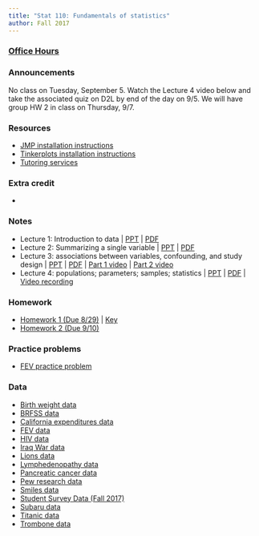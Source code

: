 ```yaml
---
title: "Stat 110: Fundamentals of statistics"
author: Fall 2017 
---
```


### [Office Hours](Schedule.html)

### Announcements

No class on Tuesday, September 5.  Watch the Lecture 4 video below and take the associated quiz on D2L by end of the day on 9/5.  We will have group HW 2 in class on Thursday, 9/7.  

### Resources

* [JMP installation instructions](https://silasbergen.github.io/JMP_installation.html)
* [Tinkerplots installation instructions](https://silasbergen.github.io/Tinkerplots.pdf)
* [Tutoring services](http://www.winona.edu/tutoring/)


### Extra credit

* 


### Notes

 * Lecture 1: Introduction to data | [PPT](https://www.dropbox.com/s/sv1s4tq879y97ua/1%20-%20Introduction%20to%20data.pptx?dl=0) | [PDF](https://www.dropbox.com/s/qwwjiwlqlj7tvkz/1%20-%20Introduction%20to%20data.pdf?dl=0) 
 * Lecture 2: Summarizing a single variable | [PPT](https://www.dropbox.com/s/mztaipz6jo2w7ut/2%20-%20Summarizing%20a%20single%20variable.pptx?dl=0) | [PDF](https://www.dropbox.com/s/b3wwwk14937ce3p/2%20-%20Summarizing%20a%20single%20variable.pdf?dl=0)
 * Lecture 3: associations between variables, confounding, and study design | [PPT](https://www.dropbox.com/s/xs0nkkgsr42lb6h/3%20-%20Associations%20between%20variables.pptx?dl=0) | [PDF](https://www.dropbox.com/s/142aeehcbe3v7ww/3%20-%20Associations%20between%20variables.pdf?dl=0) | [Part 1 video](https://mediaspace.mnscu.edu/media/Stat+110A+F17A+Lecture+3+part+1/0_871iwtrh) | [Part 2 video](https://mediaspace.mnscu.edu/media/Stat+110A+F17A+Lecture+3+part+2/0_atx7myar)
 * Lecture 4: populations; parameters; samples; statistics | [PPT](https://www.dropbox.com/s/1269wlc08kprnl1/4%20-%20Populations%20and%20samples.pptx?dl=0) | [PDF](https://www.dropbox.com/s/fyzd1ca0y252m1h/4%20-%20Populations%20and%20samples.pdf?dl=0) |  [Video recording](https://mediaspace.mnscu.edu/media/Stat+110A+F17A+Lecture+4+-+populations%2C+parameters%2C+samples%2C+statistics/0_sb2ljx7v) 

### Homework

* [Homework 1 (Due 8/29)](https://www.dropbox.com/s/oaa5y8q9odhm79y/HW1.docx?dl=0) | [Key](https://www.dropbox.com/s/buefxdy4m3yh391/HW1-KEY.docx?dl=0)
* [Homework 2 (Due 9/10)](https://www.dropbox.com/s/a6ip4yl4dji64xk/HW2.docx?dl=0)


### Practice problems

* [FEV practice problem](https://www.dropbox.com/s/id0t3svswof1y3j/FEV-Confounding.docx?dl=0)

### Data


-   [Birth weight
    data](https://github.com/silasbergen/CourseResources/raw/master/Data/Birthweight.jmp)
-   [BRFSS
    data](https://www.dropbox.com/s/lbqr85a1to664n9/BRFSS.jmp?dl=0)
-   [California expenditures data](https://www.dropbox.com/s/x22xv6aljppse5b/CA_Expenditures.jmp?dl=0)
-   [FEV
    data](https://github.com/silasbergen/CourseResources/raw/master/Data/FEVdata.jmp)
-   [HIV
    data](https://github.com/silasbergen/CourseResources/raw/master/Data/HIV-Antiretroviral.jmp)
-   [Iraq War
    data](https://github.com/silasbergen/CourseResources/raw/master/Data/IraqWar.jmp)
-   [Lions
    data](https://github.com/silasbergen/CourseResources/raw/master/Data/Lions.jmp)
-   [Lymphedenopathy
    data](https://github.com/silasbergen/CourseResources/raw/master/Data/LymphNodes.jmp)
-   [Pancreatic cancer
    data](https://github.com/silasbergen/CourseResources/raw/master/Data/Pancreatic_Cancer_Data.jmp)
-   [Pew research
    data](https://github.com/silasbergen/CourseResources/raw/master/Data/PewFacebookData.jmp)
-   [Smiles
    data](https://github.com/silasbergen/CourseResources/raw/master/Data/Smiles.jmp)
-   [Student Survey
    Data (Fall 2017)](https://www.dropbox.com/s/aqd6cvhs2ebagz0/StudentSurveyFall2017.jmp?dl=0)
-   [Subaru
    data](https://github.com/silasbergen/CourseResources/raw/master/Data/subarus.jmp)
-   [Titanic
    data](https://github.com/silasbergen/CourseResources/raw/master/Data/Titanic.jmp)
-   [Trombone
    data](https://github.com/silasbergen/CourseResources/raw/master/Data/trombone.jmp)






